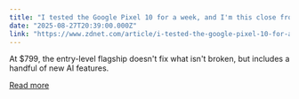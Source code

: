 ```yaml
---
title: "I tested the Google Pixel 10 for a week, and I'm this close from switching from my iPhone"
date: "2025-08-27T20:39:00.000Z"
link: "https://www.zdnet.com/article/i-tested-the-google-pixel-10-for-a-week-and-im-this-close-from-switching-from-my-iphone/"
---
```


At $799, the entry-level flagship doesn't fix what isn't broken, but includes a handful of new AI features.

[Read more](https://www.zdnet.com/article/i-tested-the-google-pixel-10-for-a-week-and-im-this-close-from-switching-from-my-iphone/)
